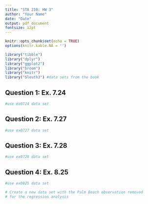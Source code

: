 ```yaml
---
title: "STA 210: HW 3"
author: "Your Name"
date: "Date"
output: pdf_document
fontsize: 12pt
---
```


```r
knitr::opts_chunk$set(echo = TRUE)
options(knitr.kable.NA = '')
```

```r
library("tibble")
library("dplyr")
library("ggplot2")
library("broom")
library("knitr")
library("Sleuth3") #data sets from the book 
```


## Question 1: Ex. 7.24
```r
#use ex0724 data set
```

## Question 2: Ex. 7.27
```r
#use ex0727 data set
```

## Question 3: Ex. 7.28
```r
#use ex0728 data set
```

## Question 4: Ex. 8.25
```r
#use ex0825 data set
```


```r
# Create a new data set with the Palm Beach observation removed 
# for the regression analysis
```